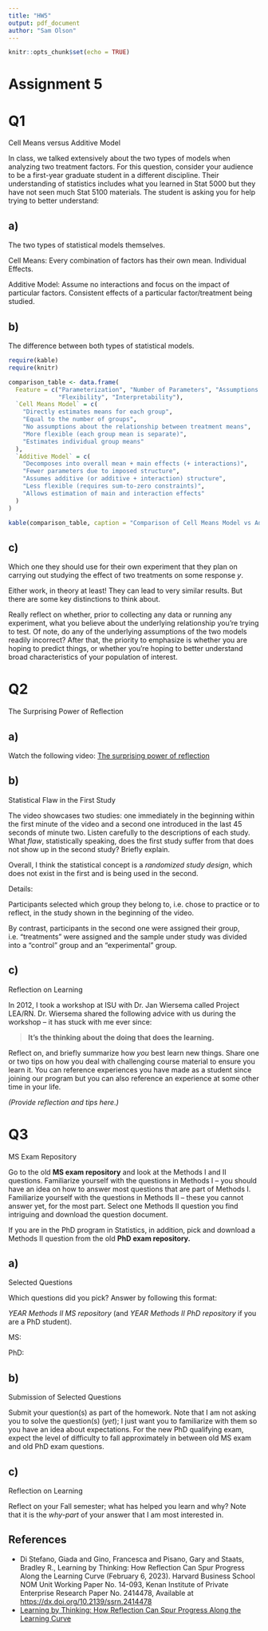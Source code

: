 ```yaml
---
title: "HW5"
output: pdf_document
author: "Sam Olson"
---
```


```r
knitr::opts_chunk$set(echo = TRUE)
```

# Assignment 5

# Q1

Cell Means versus Additive Model

In class, we talked extensively about the two types of models when analyzing two treatment factors. For this question, consider your audience to be a first-year graduate student in a different discipline. Their understanding of statistics includes what you learned in Stat 5000 but they have not seen much Stat 5100 materials. The student is asking you for help trying to better understand:

## a) 

The two types of statistical models themselves.

Cell Means: Every combination of factors has their own mean. Individual Effects.  

Additive Model: Assume no interactions and focus on the impact of particular factors. Consistent effects of a particular factor/treatment being studied. 

## b) 

The difference between both types of statistical models.

```r
require(kable)
require(knitr)

comparison_table <- data.frame(
  Feature = c("Parameterization", "Number of Parameters", "Assumptions on Treatment Effects", 
              "Flexibility", "Interpretability"),
  `Cell Means Model` = c(
    "Directly estimates means for each group", 
    "Equal to the number of groups",
    "No assumptions about the relationship between treatment means",
    "More flexible (each group mean is separate)",
    "Estimates individual group means"
  ),
  `Additive Model` = c(
    "Decomposes into overall mean + main effects (+ interactions)", 
    "Fewer parameters due to imposed structure",
    "Assumes additive (or additive + interaction) structure",
    "Less flexible (requires sum-to-zero constraints)",
    "Allows estimation of main and interaction effects"
  )
)

kable(comparison_table, caption = "Comparison of Cell Means Model vs Additive Model")

```

## c) 

Which one they should use for their own experiment that they plan on carrying out studying the effect of two treatments on some response $y$.

Either work, in theory at least! They can lead to very similar results. But there are some key distinctions to think about. 

Really reflect on whether, prior to collecting any data or running any experiment, what you believe about the underlying relationship you're trying to test. Of note, do any of the underlying assumptions of the two models readily incorrect? After that, the priority to emphasize is whether you are hoping to predict things, or whether you're hoping to better understand broad characteristics of your population of interest. 

\newpage

# Q2

The Surprising Power of Reflection

## a) 

Watch the following video:
[The surprising power of reflection](https://thelearnerlab.us4.list-manage.com/track/click?u=650effaf591ee7171e0472541&id=ba9ae9d9c6&e=552083b364)

## b) 

Statistical Flaw in the First Study

The video showcases two studies: one immediately in the beginning within the first minute of the video and a second one introduced in the last 45 seconds of minute two. Listen carefully to the descriptions of each study. What *flaw*, statistically speaking, does the first study suffer from that does not show up in the second study? Briefly explain.

Overall, I think the statistical concept is a *randomized study design*, which does not exist in the first and is being used in the second. 

Details: 

Participants selected which group they belong to, i.e. chose to practice or to reflect, in the study shown in the beginning of the video. 

By contrast, participants in the second one were assigned their group, i.e. "treatments" were assigned and the sample under study was divided into a "control" group and an "experimental" group. 

## c) 

Reflection on Learning

In 2012, I took a workshop at ISU with Dr. Jan Wiersema called Project LEA/RN. Dr. Wiersema shared the following advice with us during the workshop -- it has stuck with me ever since:

> **It's the thinking about the doing that does the learning.**

Reflect on, and briefly summarize how *you* best learn new things. Share one or two tips on how you deal with challenging course material to ensure you learn it. You can reference experiences you have made as a student since joining our program but you can also reference an experience at some other time in your life.

*(Provide reflection and tips here.)*

\newpage

# Q3 

MS Exam Repository

Go to the old **MS exam repository** and look at the Methods I and II questions. Familiarize yourself with the questions in Methods I -- you should have an idea on how to answer most questions that are part of Methods I. Familiarize yourself with the questions in Methods II -- these you cannot answer yet, for the most part. Select one Methods II question you find intriguing and download the question document.

If you are in the PhD program in Statistics, in addition, pick and download a Methods II question from the old **PhD exam repository.**

## a) 

Selected Questions

Which questions did you pick? Answer by following this format:

*YEAR Methods II MS repository* (and *YEAR Methods II PhD repository* if you are a PhD student).

MS:

PhD: 

## b) 

Submission of Selected Questions

Submit your question(s) as part of the homework. Note that I am not asking you to solve the question(s) (*yet*); I just want you to familiarize with them so you have an idea about expectations. For the new PhD qualifying exam, expect the level of difficulty to fall approximately in between old MS exam and old PhD exam questions.



## c) 

Reflection on Learning

Reflect on your Fall semester; what has helped you learn and why? Note that it is the *why-part* of your answer that I am most interested in.



## References

- Di Stefano, Giada and Gino, Francesca and Pisano, Gary and Staats, Bradley R., Learning by Thinking: How Reflection Can Spur Progress Along the Learning Curve (February 6, 2023). Harvard Business School NOM Unit Working Paper No. 14-093, Kenan Institute of Private Enterprise Research Paper No. 2414478, Available at [https://dx.doi.org/10.2139/ssrn.2414478](https://dx.doi.org/10.2139/ssrn.2414478)
- [Learning by Thinking: How Reflection Can Spur Progress Along the Learning Curve](https://papers.ssrn.com/sol3/papers.cfm?abstract_id=2414478)